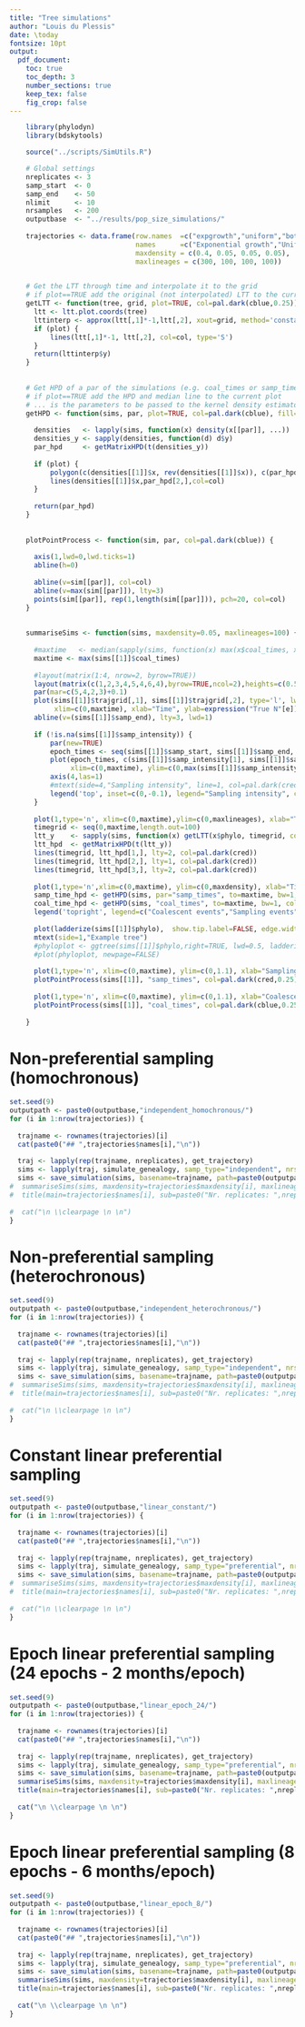 ```yaml
---
title: "Tree simulations"
author: "Louis du Plessis"
date: \today
fontsize: 10pt
output:
  pdf_document:
    toc: true
    toc_depth: 3
    number_sections: true
    keep_tex: false
    fig_crop: false
---
```



```r

    library(phylodyn)
    library(bdskytools)

    source("../scripts/SimUtils.R")

    # Global settings
    nreplicates <- 3
    samp_start  <- 0
    samp_end    <- 50
    nlimit      <- 10
    nrsamples   <- 200
    outputbase  <- "../results/pop_size_simulations/"
    
    trajectories <- data.frame(row.names  =c("expgrowth","uniform","bottleneck", "cyclic"),
                               names      =c("Exponential growth","Uniform","Bottleneck", "Cyclical exponential growth"),
                               maxdensity = c(0.4, 0.05, 0.05, 0.05),
                               maxlineages = c(300, 100, 100, 100))
    
```
    
    
```r

    # Get the LTT through time and interpolate it to the grid
    # if plot==TRUE add the original (not interpolated) LTT to the current plot
    getLTT <- function(tree, grid, plot=TRUE, col=pal.dark(cblue,0.25)) {
      ltt <- ltt.plot.coords(tree)
      lttinterp <- approx(ltt[,1]*-1,ltt[,2], xout=grid, method='constant', rule=2)
      if (plot) {
          lines(ltt[,1]*-1, ltt[,2], col=col, type='S')
      }
      return(lttinterp$y)
    }
    
    
    # Get HPD of a par of the simulations (e.g. coal_times or samp_times)
    # if plot==TRUE add the HPD and median line to the current plot
    # ... is the parameters to be passed to the kernel density estimator (from, to, bw etc.)
    getHPD <- function(sims, par, plot=TRUE, col=pal.dark(cblue), fill=pal.dark(cblue,0.5), ...) {
      
      densities   <- lapply(sims, function(x) density(x[[par]], ...))
      densities_y <- sapply(densities, function(d) d$y)
      par_hpd     <- getMatrixHPD(t(densities_y))
      
      if (plot) {
          polygon(c(densities[[1]]$x, rev(densities[[1]]$x)), c(par_hpd[1,],rev(par_hpd[3,])), border=NA, col=fill)
          lines(densities[[1]]$x,par_hpd[2,],col=col)
      }
      
      return(par_hpd)
    }
    
    
    plotPointProcess <- function(sim, par, col=pal.dark(cblue)) {
      
      axis(1,lwd=0,lwd.ticks=1)
      abline(h=0)
      
      abline(v=sim[[par]], col=col)
      abline(v=max(sim[[par]]), lty=3)
      points(sim[[par]], rep(1,length(sim[[par]])), pch=20, col=col)
    }
    
    
    summariseSims <- function(sims, maxdensity=0.05, maxlineages=100) {
      
      #maxtime   <- median(sapply(sims, function(x) max(x$coal_times, x$samp_times)))
      maxtime <- max(sims[[1]]$coal_times)
      
      #layout(matrix(1:4, nrow=2, byrow=TRUE))
      layout(matrix(c(1,2,3,4,5,4,6,4),byrow=TRUE,ncol=2),heights=c(0.5,0.5,0.2,0.2))
      par(mar=c(5,4,2,3)+0.1)
      plot(sims[[1]]$trajgrid[,1], sims[[1]]$trajgrid[,2], type='l', lwd=2,
           xlim=c(0,maxtime), xlab="Time", ylab=expression("True N"[e]), las=1)
      abline(v=(sims[[1]]$samp_end), lty=3, lwd=1)
      
      if (!is.na(sims[[1]]$samp_intensity)) {
          par(new=TRUE)
          epoch_times <- seq(sims[[1]]$samp_start, sims[[1]]$samp_end, length.out=(sims[[1]]$nrepochs+1))
          plot(epoch_times, c(sims[[1]]$samp_intensity[1], sims[[1]]$samp_intensity), type='S', col=pal.dark(cred), lty=1, lwd=2,
               xlim=c(0,maxtime), ylim=c(0,max(sims[[1]]$samp_intensity)*1.25), btw='n', axes=FALSE, xlab="", ylab="")
          axis(4,las=1)
          #mtext(side=4,"Sampling intensity", line=1, col=pal.dark(cred))
          legend('top', inset=c(0,-0.1), legend="Sampling intensity", col=pal.dark(cred), lty=1, lwd=2, bty='n', xpd=TRUE)
      }
      
      plot(1,type='n', xlim=c(0,maxtime),ylim=c(0,maxlineages), xlab="Time", ylab="LTT (95% HPD)", las=1)
      timegrid <- seq(0,maxtime,length.out=100)
      ltt_y    <- sapply(sims, function(x) getLTT(x$phylo, timegrid, col=pal.dark(cblue,0.1)))
      ltt_hpd  <- getMatrixHPD(t(ltt_y))
      lines(timegrid, ltt_hpd[1,], lty=2, col=pal.dark(cred))
      lines(timegrid, ltt_hpd[2,], lty=1, col=pal.dark(cred))
      lines(timegrid, ltt_hpd[3,], lty=2, col=pal.dark(cred))
    
      plot(1,type='n',xlim=c(0,maxtime), ylim=c(0,maxdensity), xlab="Time", ylab="Density (95% HPD)", las=1)
      samp_time_hpd <- getHPD(sims, par="samp_times", to=maxtime, bw=1, col=pal.dark(cred), fill=pal.dark(cred,0.5))
      coal_time_hpd <- getHPD(sims, "coal_times", to=maxtime, bw=1, col=pal.dark(cblue), fill=pal.dark(cblue,0.5))
      legend('topright', legend=c("Coalescent events","Sampling events"), border=pal.dark(c(cblue, cred)), fill=pal.dark(c(cblue,cred),0.5),bty='n')
    
      plot(ladderize(sims[[1]]$phylo),  show.tip.label=FALSE, edge.width=0.5, direction="leftwards")
      mtext(side=1,"Example tree")
      #phyloplot <- ggtree(sims[[1]]$phylo,right=TRUE, lwd=0.5, ladderize=TRUE) + scale_x_reverse()
      #plot(phyloplot, newpage=FALSE)
      
      plot(1,type='n', xlim=c(0,maxtime), ylim=c(0,1.1), xlab="Sampling events (example)",ylab="",las=1, bty='n', axes=FALSE)
      plotPointProcess(sims[[1]], "samp_times", col=pal.dark(cred,0.25))
      
      plot(1,type='n', xlim=c(0,maxtime), ylim=c(0,1.1), xlab="Coalescent events (example)",ylab="",las=1, bty='n', axes=FALSE)
      plotPointProcess(sims[[1]], "coal_times", col=pal.dark(cblue,0.25))
      
    }

```



# Non-preferential sampling (homochronous)

```r

set.seed(9)
outputpath <- paste0(outputbase,"independent_homochronous/")
for (i in 1:nrow(trajectories)) {
  
  trajname <- rownames(trajectories)[i]
  cat(paste0("## ",trajectories$names[i],"\n"))
  
  traj <- lapply(rep(trajname, nreplicates), get_trajectory)
  sims <- lapply(traj, simulate_genealogy, samp_type="independent", nrsamples=nrsamples, samp_start=samp_start, samp_end=samp_start, nlimit=nlimit)
  sims <- save_simulation(sims, basename=trajname, path=paste0(outputpath,trajname,"/"), RData=TRUE, csv=TRUE, newick=TRUE, json=TRUE)
#  summariseSims(sims, maxdensity=trajectories$maxdensity[i], maxlineages=trajectories$maxlineages[i])
#  title(main=trajectories$names[i], sub=paste0("Nr. replicates: ",nreplicates, ", Nr. samples: #",nrsamples, ", Sampling period: [",samp_start,",",samp_start,"]"), outer=TRUE, line=-1.0)
  
#  cat("\n \\clearpage \n \n")
}


```


# Non-preferential sampling (heterochronous)

```r

set.seed(9)
outputpath <- paste0(outputbase,"independent_heterochronous/")
for (i in 1:nrow(trajectories)) {
  
  trajname <- rownames(trajectories)[i]
  cat(paste0("## ",trajectories$names[i],"\n"))
  
  traj <- lapply(rep(trajname, nreplicates), get_trajectory)
  sims <- lapply(traj, simulate_genealogy, samp_type="independent", nrsamples=nrsamples, samp_start=samp_start, samp_end=samp_end, nlimit=nlimit)
  sims <- save_simulation(sims, basename=trajname, path=paste0(outputpath,trajname,"/"), RData=TRUE, csv=TRUE, newick=TRUE, json=TRUE)
#  summariseSims(sims, maxdensity=trajectories$maxdensity[i], maxlineages=trajectories$maxlineages[i])
#  title(main=trajectories$names[i], sub=paste0("Nr. replicates: ",nreplicates, ", Nr. samples: #",nrsamples, ", Sampling period: [",samp_start,",",samp_end,"]"), outer=TRUE, line=-1.0)
  
#  cat("\n \\clearpage \n \n")
}


```

# Constant linear preferential sampling

```r

set.seed(9)
outputpath <- paste0(outputbase,"linear_constant/")
for (i in 1:nrow(trajectories)) {
  
  trajname <- rownames(trajectories)[i]
  cat(paste0("## ",trajectories$names[i],"\n"))
  
  traj <- lapply(rep(trajname, nreplicates), get_trajectory)
  sims <- lapply(traj, simulate_genealogy, samp_type="preferential", nrsamples=nrsamples, samp_start=samp_start, samp_end=samp_end, nlimit=nlimit)
  sims <- save_simulation(sims, basename=trajname, path=paste0(outputpath,trajname,"/"), RData=TRUE, csv=TRUE, newick=TRUE, json=TRUE)
#  summariseSims(sims, maxdensity=trajectories$maxdensity[i], maxlineages=trajectories$maxlineages[i])
#  title(main=trajectories$names[i], sub=paste0("Nr. replicates: ",nreplicates, ", Nr. samples: #~",nrsamples, ", Sampling period: [",samp_start,",",samp_end,"]"), outer=TRUE, line=-1.0)
  
#  cat("\n \\clearpage \n \n")
}


```

# Epoch linear preferential sampling (24 epochs - 2 months/epoch)

```r

set.seed(9)
outputpath <- paste0(outputbase,"linear_epoch_24/")
for (i in 1:nrow(trajectories)) {
  
  trajname <- rownames(trajectories)[i]
  cat(paste0("## ",trajectories$names[i],"\n"))
  
  traj <- lapply(rep(trajname, nreplicates), get_trajectory)
  sims <- lapply(traj, simulate_genealogy, samp_type="preferential", nrsamples=nrsamples, samp_start=samp_start, samp_end=samp_end, nlimit=nlimit, nrepochs=24)
  sims <- save_simulation(sims, basename=trajname, path=paste0(outputpath,trajname,"/"), RData=TRUE, csv=TRUE, newick=TRUE, json=TRUE)
  summariseSims(sims, maxdensity=trajectories$maxdensity[i], maxlineages=trajectories$maxlineages[i])
  title(main=trajectories$names[i], sub=paste0("Nr. replicates: ",nreplicates, ", Nr. samples: ~",nrsamples, ", Sampling period: [",samp_start,",",samp_end,"]"), outer=TRUE, line=-1.0)
  
  cat("\n \\clearpage \n \n")
}


```



# Epoch linear preferential sampling (8 epochs - 6 months/epoch)

```r

set.seed(9)
outputpath <- paste0(outputbase,"linear_epoch_8/")
for (i in 1:nrow(trajectories)) {
  
  trajname <- rownames(trajectories)[i]
  cat(paste0("## ",trajectories$names[i],"\n"))
  
  traj <- lapply(rep(trajname, nreplicates), get_trajectory)
  sims <- lapply(traj, simulate_genealogy, samp_type="preferential", nrsamples=nrsamples, samp_start=samp_start, samp_end=samp_end, nlimit=nlimit, nrepochs=8)
  sims <- save_simulation(sims, basename=trajname, path=paste0(outputpath,trajname,"/"), RData=TRUE, csv=TRUE, newick=TRUE, json=TRUE)
  summariseSims(sims, maxdensity=trajectories$maxdensity[i], maxlineages=trajectories$maxlineages[i])
  title(main=trajectories$names[i], sub=paste0("Nr. replicates: ",nreplicates, ", Nr. samples: ~",nrsamples, ", Sampling period: [",samp_start,",",samp_end,"]"), outer=TRUE, line=-1.0)
  
  cat("\n \\clearpage \n \n")
}


```


